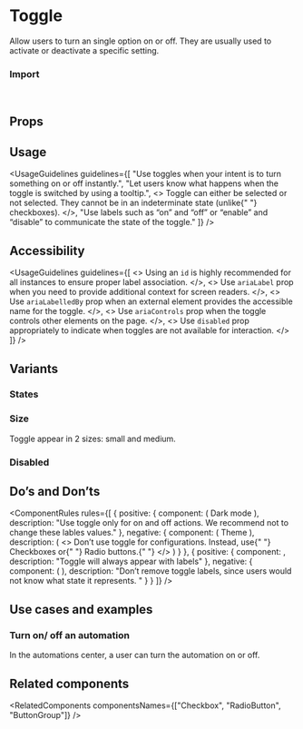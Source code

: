 
<Meta of={ToggleStories} />

# Toggle

Allow users to turn an single option on or off. They are usually used to activate or deactivate a specific setting.

<Canvas of={ToggleStories.Overview} />

### Import

```js
import { Toggle } from "@vibe/core";
```

## Props

<PropsTable />

## Usage

<UsageGuidelines
  guidelines={[
    "Use toggles when your intent is to turn something on or off instantly.",
    "Let users know what happens when the toggle is switched by using a tooltip.",
    <>
      Toggle can either be selected or not selected. They cannot be in an indeterminate state (unlike{" "}
      <StorybookLink page="Components/Checkbox">checkboxes</StorybookLink>).
    </>,
    "Use labels such as “on” and “off” or “enable” and “disable” to communicate the state of the toggle."
  ]}
/>

<TipOtherComponents />

## Accessibility

<UsageGuidelines
  guidelines={[
    <>
      Using an <code>id</code> is highly recommended for all instances to ensure proper label association.
    </>,
    <>
      Use <code>ariaLabel</code> prop when you need to provide additional context for screen readers.
    </>,
    <>
      Use <code>ariaLabelledBy</code> prop when an external element provides the accessible name for the toggle.
    </>,
    <>
      Use <code>ariaControls</code> prop when the toggle controls other elements on the page.
    </>,
    <>
      Use <code>disabled</code> prop appropriately to indicate when toggles are not available for interaction.
    </>
  ]}
/>

## Variants

### States

<Canvas of={ToggleStories.States} />

### Size

Toggle appear in 2 sizes: small and medium.

<Canvas of={ToggleStories.Size} />

### Disabled

<Canvas of={ToggleStories.Disabled} />

## Do’s and Don’ts

<ComponentRules
  rules={[
    {
      positive: {
        component: (
          <Flex gap="large">
            Dark mode <Toggle />
          </Flex>
        ),
        description: "Use toggle only for on and off actions. We recommend not to change these lables values."
      },
      negative: {
        component: (
          <Flex gap="large">
            Theme <Toggle offOverrideText="Light mode" onOverrideText="Dark mode" />
          </Flex>
        ),
        description: (
          <>
            Don’t use toggle for configurations. Instead, use{" "}
            <StorybookLink page="Components/Checkbox">Checkboxes</StorybookLink> or{" "}
            <StorybookLink page="Components/RadioButton">Radio buttons.</StorybookLink>{" "}
          </>
        )
      }
    },
    {
      positive: {
        component: <Toggle />,
        description: "Toggle will always appear with labels"
      },
      negative: {
        component: (
          <Flex direction="column" gap="medium" align="start">
            <Toggle offOverrideText="" />
            <Toggle areLabelsHidden />
          </Flex>
        ),
        description: "Don’t remove toggle labels, since users would not know what state it represents. "
      }
    }
  ]}
/>

## Use cases and examples

### Turn on/ off an automation

In the automations center, a user can turn the automation on or off.

<Canvas of={ToggleStories.TurnOnOffAnAutomation} />

## Related components

<RelatedComponents componentsNames={["Checkbox", "RadioButton", "ButtonGroup"]} />
